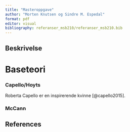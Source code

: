 ```yaml
---
title: "Masteroppgave"
author: "Morten Knutsen og Sindre M. Espedal"
format: pdf
editor: visual
bibliography: referanser_msb210/referanser_msb210.bib
---
```


## Beskrivelse

# Baseteori

### Capello/Hoyts

Roberta Capello er en inspirerende kvinne [@capello2015].

### McCann

## References
